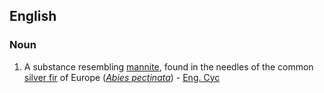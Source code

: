 ==English==

===Noun===
{{en-noun|-}}

# {{chemistry}} A substance resembling [[mannite]], found in the needles of the common [[silver fir]] of Europe (''[[Abies pectinata]]'') - [[Eng. Cyc]]